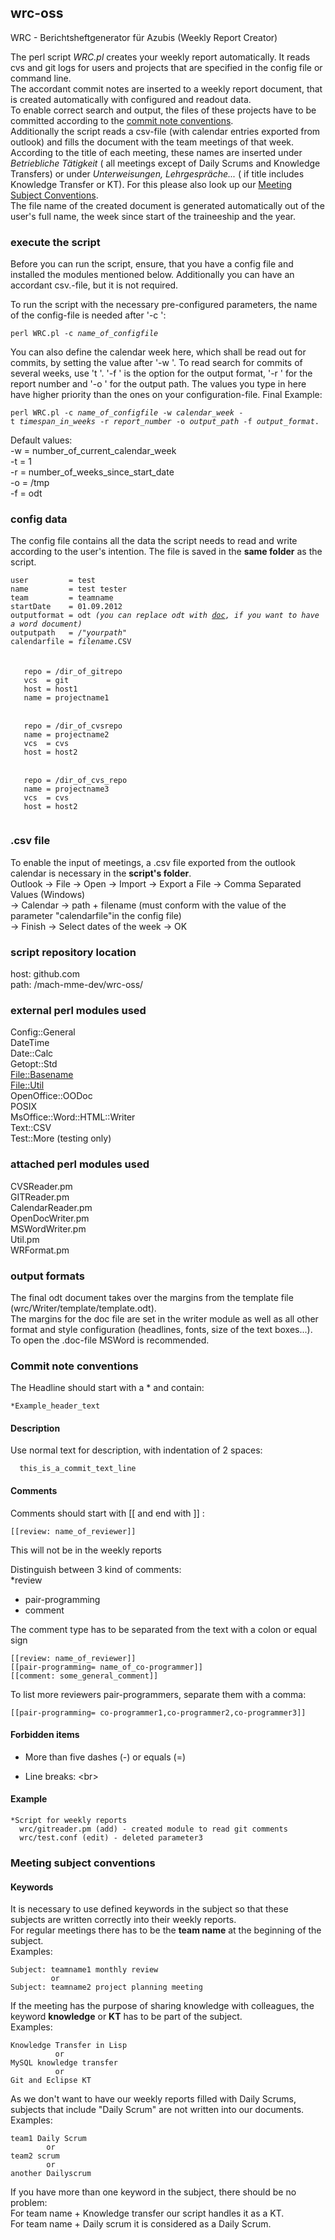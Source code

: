 ==wrc-oss==

WRC - Berichtsheftgenerator für Azubis (Weekly Report Creator)

The perl script ''WRC.pl'' creates your weekly report automatically. It reads cvs and git logs for users and projects that are specified in the config file or command line.<br>The accordant commit notes are inserted to a weekly report document, that is created automatically with configured and readout data.<br>To enable correct search and output, the files of these projects have to be committed according to the [[Commit_Note_Conventions | commit note conventions]].<br>Additionally the script reads a csv-file (with calendar entries exported from outlook) and fills the document with the team meetings of that week.<br> According to the title of each meeting, these names are inserted under ''Betriebliche Tätigkeit'' ( all meetings except of Daily Scrums and Knowledge Transfers) or under ''Unterweisungen, Lehrgespräche...'' ( if title includes Knowledge Transfer or KT). For this please also look up our [[Meeting Subject Conventions]].<br> The file name of the created document is generated automatically out of the user's full name, the week since start of the traineeship and the year.

===execute the script===

Before you can run the script, ensure, that you have a config file and installed the modules mentioned below. Additionally you can have an accordant csv.-file, but it is not required.

To run the script with the necessary pre-configured parameters, the name of the config-file is needed after '-c ':

 perl WRC.pl -c ''name_of_configfile''


You can also define the calendar week here, which shall be read out for commits, by setting the value after '-w '. To read search for commits of several weeks, use 't '. '-f ' is the option for the output format, '-r ' for the report number and '-o ' for the output path. The values you type in here have higher priority than the ones on your configuration-file.
Final Example:

 perl WRC.pl -c ''name_of_configfile'' -w ''calendar_week'' -t ''timespan_in_weeks'' -r ''report_number'' -o ''output_path'' -f ''output_format''.


Default values:<br>
-w = number_of_current_calendar_week<br>
-t = 1<br>
-r = number_of_weeks_since_start_date<br>
-o = /tmp<br>
-f = odt<br>

===config data===

The config file contains all the data the script needs to read and write according to the user's intention. The file is saved in the '''same folder''' as the script.

 user         = test
 name         = test tester
 team         = teamname
 startDate    = 01.09.2012
 outputformat = odt ''(you can replace odt with [[doc]], if you want to have a word document)''
 outputpath   = /"''yourpath''"
 calendarfile = ''filename''.CSV<br>
 <projects>
   <project1>
    repo = /dir_of_gitrepo
    vcs  = git
    host = host1
    name = projectname1
  </project1>
  <project2>
    repo = /dir_of_cvsrepo
    name = projectname2
    vcs  = cvs
    host = host2
  </project2>
  <project3>
    repo = /dir_of_cvs_repo
    name = projectname3
    vcs  = cvs
    host = host2
  </rms>
 </project3>

===.csv file===

To enable the input of meetings, a .csv file exported from the outlook calendar is necessary in the '''script's folder'''.<br>
 Outlook -> File -> Open -> Import -> Export a File -> Comma Separated Values (Windows)<br> -> Calendar -> path + filename (must conform with the value of the parameter "calendarfile"in the config file)<br> -> Finish -> Select dates of the week -> OK

===script repository location===

host: github.com<br>
path: /mach-mme-dev/wrc-oss/

===external perl modules used===

Config::General<br>
DateTime<br>
Date::Calc<br>
Getopt::Std<br>
File::Basename<br>
File::Util<br>
OpenOffice::OODoc<br>
POSIX<br>
MsOffice::Word::HTML::Writer<br>
Text::CSV<br>
Test::More (testing only)<br>

===attached perl modules used===

CVSReader.pm<br>
GITReader.pm<br>
CalendarReader.pm<br>
OpenDocWriter.pm<br>
MSWordWriter.pm<br>
Util.pm<br>
WRFormat.pm<br>

===output formats===

The final odt document takes over the margins from the template file (wrc/Writer/template/template.odt).<br>The margins for the doc file are set in the writer module as well as all other format and style configuration (headlines, fonts, size of the text boxes...).<br>
To open the .doc-file MSWord is recommended.

===Commit note conventions===

The Headline should start with a * and contain:

 *Example_header_text

====Description====

Use normal text for description, with indentation of 2 spaces:  
   this_is_a_commit_text_line

====Comments====

Comments should start with <nowiki>[[ and end with ]]</nowiki> :
 <nowiki>[[review: name_of_reviewer]]</nowiki>
This will not be in the weekly reports

Distinguish between 3 kind of comments:<br>
*review
*pair-programming
*comment

The comment type has to be separated from the text with a colon or equal sign
 <nowiki>[[review: name_of_reviewer]]</nowiki>
 <nowiki>[[pair-programming= name_of_co-programmer]]</nowiki>
 <nowiki>[[comment: some_general_comment]]</nowiki>

To list more reviewers pair-programmers, separate them with a comma:
 <nowiki>[[pair-programming= co-programmer1,co-programmer2,co-programmer3]]</nowiki>

====Forbidden items====

*More than five dashes (-) or equals (=)

*Line breaks: <nowiki><br></nowiki>

====Example====

 *Script for weekly reports
   wrc/gitreader.pm (add) - created module to read git comments
   wrc/test.conf (edit) - deleted parameter3

===Meeting subject conventions===

====Keywords====

It is necessary to use defined keywords in the subject so that these subjects are written correctly into their weekly reports.<br>
For regular meetings there has to be the '''team name''' at the beginning of the subject.<br>Examples:

 Subject: teamname1 monthly review 
          or
 Subject: teamname2 project planning meeting     

If the meeting has the purpose of sharing knowledge with colleagues, the keyword '''knowledge''' or '''KT''' has to be part of the subject.<br>Examples:

 Knowledge Transfer in Lisp
           or
 MySQL knowledge transfer
           or
 Git and Eclipse KT



As we don't want to have our weekly reports filled with Daily Scrums, subjects that include "Daily Scrum" are not written into our documents.<br>Examples:

 team1 Daily Scrum
         or
 team2 scrum
         or
 another Dailyscrum


If you have more than one keyword in the subject, there should be no problem:<br>For team name + Knowledge transfer our script handles it as a KT.<br>For team name + Daily scrum it is considered as a Daily Scrum.

